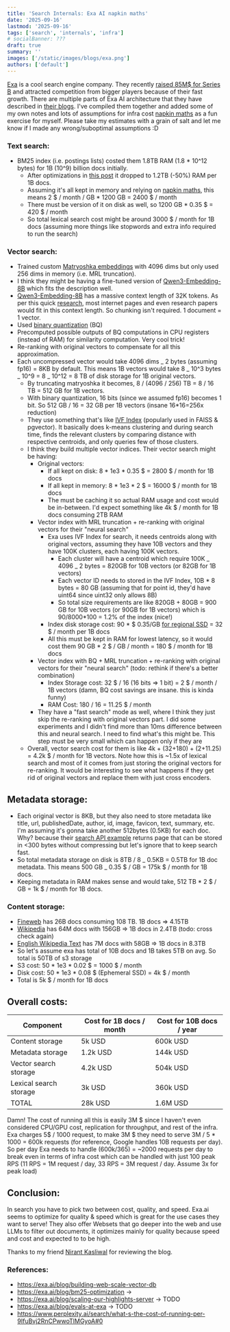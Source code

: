 ```yaml
---
title: 'Search Internals: Exa AI napkin maths'
date: '2025-09-16'
lastmod: '2025-09-16'
tags: ['search', 'internals', 'infra']
# socialBanner: ???
draft: true
summary: ''
images: ['/static/images/blogs/exa.png']
authors: ['default']
---
```


[Exa](https://exa.ai/) is a cool search engine company. They recently [raised 85M\$ for Series B](https://exa.ai/blog/announcing-series-b) and attracted competition from bigger players because of their fast growth. There are multiple parts of Exa AI architecture that they have described in [their blogs](https://exa.ai/blog). I've compiled them together and added some of my own notes and lots of assumptions for infra cost [napkin maths](https://www.youtube.com/watch?v=IxkSlnrRFqc) as a fun exercise for myself. Please take my estimates with a grain of salt and let me know if I made any wrong/suboptimal assumptions :D

### Text search:

- BM25 index (i.e. postings lists) costed them 1.8TB RAM (1.8 \* 10^12 bytes) for 1B (10^9) billion docs initially.
  - After optimizations in [this post](https://exa.ai/blog/bm25-optimization) it dropped to 1.2TB (-50%) RAM per 1B docs.
  - Assuming it's all kept in memory and relying on [napkin maths](https://github.com/sirupsen/napkin-math), this means 2 \$ / month / GB \* 1200 GB = 2400 \$ / month
  - There must be version of it on disk as well, so 1200 GB \* 0.35 \$ = 420 \$ / month
  - So total lexical search cost might be around 3000 \$ / month for 1B docs (assuming more things like stopwords and extra info required to run the search)

### Vector search:

- Trained custom [Matryoshka embeddings](https://huggingface.co/blog/matryoshka) with 4096 dims but only used 256 dims in memory (i.e. MRL truncation).
- I think they might be having a fine-tuned version of [Qwen3-Embedding-8B](https://huggingface.co/Qwen/Qwen3-Embedding-8B) which fits the description well.
- [Qwen3-Embedding-8B](https://huggingface.co/Qwen/Qwen3-Embedding-8B) has a massive context length of 32K tokens. As per this quick [research](https://www.perplexity.ai/search/average-words-per-page-on-the-qjaJmyDVQ823yG.lh.Ba3g#0), most internet pages and even research papers would fit in this context length. So chunking isn't required. 1 document = 1 vector.
- Used [binary quantization](https://qdrant.tech/articles/binary-quantization/) (BQ)
- Precomputed possible outputs of BQ computations in CPU registers (instead of RAM) for similarity computation. Very cool trick!
- Re-ranking with original vectors to compensate for all this approximation.
- Each uncompressed vector would take 4096 dims _ 2 bytes (assuming fp16) = 8KB by default. This means 1B vectors would take 8 _ 10^3 bytes _ 10^9 = 8 _ 10^12 = 8 TB of disk storage for 1B original vectors.
  - By truncating matryoshka it becomes, 8 / (4096 / 256) TB = 8 / 16 TB = 512 GB for 1B vectors.
  - With binary quantization, 16 bits (since we assumed fp16) becomes 1 bit. So 512 GB / 16 = 32 GB per 1B vectors (insane 16\*16=256x reduction)
  - They use something that's like [IVF Index](https://youtu.be/chz74Mtd1AA?si=DvvDE3rO9HvVvox7&t=429) (popularly used in FAISS & pgvector). It basically does k-means clustering and during search time, finds the relevant clusters by comparing distance with respective centroids, and only queries few of those clusters.
  - I think they build multiple vector indices. Their vector search might be having:
    - Original vectors:
      - If all kept on disk: 8 \* 1e3 \* 0.35 \$ = 2800 \$ / month for 1B docs
      - If all kept in memory: 8 \* 1e3 \* 2 \$ = 16000 \$ / month for 1B docs
      - The must be caching it so actual RAM usage and cost would be in-between. I'd expect something like 4k \$ / month for 1B docs consuming 2TB RAM
    - Vector index with MRL truncation + re-ranking with original vectors for their "neural search"
      - Exa uses IVF Index for search, it needs centroids along with original vectors, assuming they have 10B vectors and they have 100K clusters, each having 100K vectors.
        - Each cluster will have a centroid which require 100K _ 4096 _ 2 bytes = 820GB for 10B vectors (or 82GB for 1B vectors)
        - Each vector ID needs to stored in the IVF Index, 10B \* 8 bytes = 80 GB (assuming that for point id, they'd have uint64 since uint32 only allows 8B)
        - So total size requirements are like 820GB + 80GB = 900 GB for 10B vectors (or 90GB for 1B vectors) which is 90/8000\*100 = 1.2% of the index (nice!)
      - Index disk storage cost: 90 \* \$ 0.35/GB [for regional SSD](https://github.com/sirupsen/napkin-math) = 32 \$ / month per 1B docs
      - All this must be kept in RAM for lowest latency, so it would cost them 90 GB \* 2 \$ / GB / month = 180 \$ / month for 1B docs
    - Vector index with BQ + MRL truncation + re-ranking with original vectors for their "neural search" (todo: rethink if there's a better combination)
      - Index Storage cost: 32 \$ / 16 (16 bits => 1 bit) = 2 \$ / month / 1B vectors (damn, BQ cost savings are insane. this is kinda funny)
      - RAM Cost: 180 / 16 = 11.25 \$ / month
    - They have a "fast search" mode as well, where I think they just skip the re-ranking with original vectors part. I did some experiments and I didn't find more than 10ms difference between this and neural search. I need to find what's this might be. This step must be very small which can happen only if they are
  - Overall, vector search cost for them is like 4k + (32+180) + (2+11.25) = 4.2k \$ / month for 1B vectors. Note how this is ~1.5x of lexical search and most of it comes from just storing the original vectors for re-ranking. It would be interesting to see what happens if they get rid of original vectors and replace them with just cross encoders.

## Metadata storage:

- Each original vector is 8KB, but they also need to store metadata like title, url, publishedDate, author, id, image, favicon, text, summary, etc. I'm assuming it's gonna take another 512bytes (0.5KB) for each doc. Why? because their [search API example](https://docs.exa.ai/reference/search) returns page that can be stored in <300 bytes without compressing but let's ignore that to keep search fast.
- So total metadata storage on disk is 8TB / 8 _ 0.5KB = 0.5TB for 1B doc metadata. This means 500 GB _ 0.35 \$ / GB = 175k \$ / month for 1B docs.
- Keeping metadata in RAM makes sense and would take, 512 TB \* 2 \$ / GB = 1k \$ / month for 1B docs.

### Content storage:

- [Fineweb](https://huggingface.co/datasets/HuggingFaceFW/fineweb) has 26B docs consuming 108 TB. 1B docs => 4.15TB
- [Wikipedia](https://www.perplexity.ai/search/number-of-pages-and-size-of-wi-Y8GkQm8hQlKfgm8YcAJxAA#0) has 64M docs with 156GB => 1B docs in 2.4TB (todo: cross check again)
- [English Wikipedia Text](https://en.wikipedia.org/wiki/Wikipedia:Statistics#Articles) has 7M docs with 58GB => 1B docs in 8.3TB
- So let's assume exa has total of 10B docs and 1B takes 5TB on avg. So total is 50TB of s3 storage
- S3 cost: 50 \* 1e3 \* 0.02 \$ = 1000 \$ / month
- Disk cost: 50 \* 1e3 \* 0.08 \$ (Ephemeral SSD) = 4k \$ / month
- Total is 5k \$ / month for 1B docs

## Overall costs:

| Component              | Cost for 1B docs / month | Cost for 10B docs / year |
| ---------------------- | ------------------------ | ------------------------ |
| Content storage        | 5k USD                   | 600k USD                 |
| Metadata storage       | 1.2k USD                 | 144k USD                 |
| Vector search storage  | 4.2k USD                 | 504k USD                 |
| Lexical search storage | 3k USD                   | 360k USD                 |
| TOTAL                  | 28k USD                  | 1.6M USD                 |

Damn! The cost of running all this is easily 3M \$ since I haven't even considered CPU/GPU cost, replication for throughput, and rest of the infra. Exa charges 5\$ / 1000 request, to make 3M \$ they need to serve 3M / 5 \* 1000 = 600k requests (for reference, Google handles 10B requests per day). So per day Exa needs to handle (600k/365) = ~2000 requests per day to break even in terms of infra cost which can be handled with just 100 peak RPS (11 RPS = 1M request / day, 33 RPS = 3M request / day. Assume 3x for peak load)

## Conclusion:

In search you have to pick two between cost, quality, and speed. Exa.ai seems to optimize for quality & speed which is great for the use cases they want to serve! They also offer Websets that go deeper into the web and use LLMs to filter out documents, it optimizes mainly for quality because speed and cost and expected to to be high.

Thanks to my friend [Nirant Kasliwal](https://in.linkedin.com/in/nirant) for reviewing the blog.

### References:

- https://exa.ai/blog/building-web-scale-vector-db
- https://exa.ai/blog/bm25-optimization ->
- https://exa.ai/blog/scaling-our-highlights-server -> TODO
- https://exa.ai/blog/evals-at-exa -> TODO
- https://www.perplexity.ai/search/what-s-the-cost-of-running-per-9IfuBvj2RnCPwwoTlMGyoA#0
